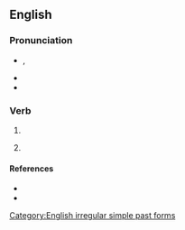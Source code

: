 ==English==

===Pronunciation===
* {{enPR|ə-wōk'}}, {{IPA|en|/əˈwəʊk/}}
* {{audio|en|En-us-awoke.ogg|Audio (US)}}
* {{rhymes|en|əʊk}}

===Verb===
{{head|en|verb form}}

# {{en-simple past of|awake}}
# {{lb|en|rare}} {{past participle of|en|awake|nocat=1}}

====References====
* {{R:American Heritage 2000|awoke}}
* {{R:Dictionary.com|awoke}}

[[Category:English irregular simple past forms]]